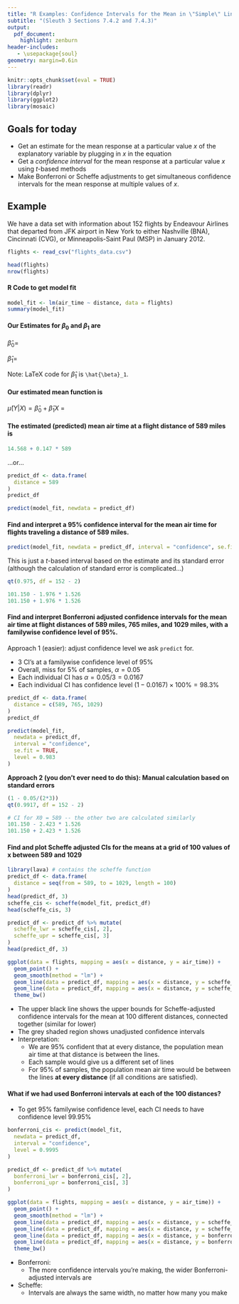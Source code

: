 ```yaml
---
title: "R Examples: Confidence Intervals for the Mean in \"Simple\" Linear Regression"
subtitle: "(Sleuth 3 Sections 7.4.2 and 7.4.3)"
output:
  pdf_document:
    highlight: zenburn
header-includes:
   - \usepackage{soul}
geometry: margin=0.6in
---
```


```r
knitr::opts_chunk$set(eval = TRUE)
library(readr)
library(dplyr)
library(ggplot2)
library(mosaic)
```

## Goals for today

 * Get an estimate for the mean response at a particular value $x$ of the explanatory variable by plugging in $x$ in the equation
 * Get a *confidence interval* for the mean response at a particular value $x$ using $t$-based methods
 * Make Bonferroni or Scheffe adjustments to get simultaneous confidence intervals for the mean response at multiple values of $x$.

## Example

We have a data set with information about 152 flights by Endeavour Airlines that departed from JFK airport in New York to either Nashville (BNA), Cincinnati (CVG), or Minneapolis-Saint Paul (MSP) in January 2012.

```r
flights <- read_csv("flights_data.csv")
```

```r
head(flights)
nrow(flights)
```

#### R Code to get model fit

```r
model_fit <- lm(air_time ~ distance, data = flights)
summary(model_fit)
```

\newpage

#### Our Estimates for $\beta_0$ and $\beta_1$ are

\vspace{0.5cm}

$\hat{\beta}_0 =$

\vspace{0.5cm}

$\hat{\beta}_1 =$

\vspace{0.5cm}

Note: LaTeX code for $\hat{\beta}_1$ is `\hat{\beta}_1`.

#### Our estimated mean function is

\vspace{0.5cm}

$\hat{\mu}(Y|X) = \hat{\beta}_0 + \hat{\beta}_1 X$ = 

\vspace{0.5cm}

#### The estimated (predicted) mean air time at a flight distance of 589 miles is

\vspace{3cm}

```r
14.568 + 0.147 * 589
```

...or...

```r
predict_df <- data.frame(
  distance = 589
)
predict_df

predict(model_fit, newdata = predict_df)
```

\newpage

#### Find and interpret a 95% confidence interval for the mean air time for flights traveling a distance of 589 miles.

```r
predict(model_fit, newdata = predict_df, interval = "confidence", se.fit = TRUE)
```

\vspace{8cm}

This is just a $t$-based interval based on the estimate and its standard error (although the calculation of standard error is complicated...)

```r
qt(0.975, df = 152 - 2)

101.150 - 1.976 * 1.526
101.150 + 1.976 * 1.526
```

\newpage

#### Find and interpret Bonferroni adjusted confidence intervals for the mean air time at flight distances of 589 miles, 765 miles, and 1029 miles, with a familywise confidence level of 95%.

Approach 1 (easier): adjust confidence level we ask `predict` for.

 * 3 CI's at a familywise confidence level of 95%
 * Overall, miss for 5% of samples, $\alpha = 0.05$
 * Each individual CI has $\alpha = 0.05/3 = 0.0167$
 * Each individual CI has confidence level $(1 - 0.0167) \times 100\% = 98.3\%$

```r
predict_df <- data.frame(
  distance = c(589, 765, 1029)
)
predict_df

predict(model_fit,
  newdata = predict_df,
  interval = "confidence",
  se.fit = TRUE,
  level = 0.983
)
```

\vspace{2cm}

**Approach 2 (you don't ever need to do this): Manual calculation based on standard errors**

```r
(1 - 0.05/(2*3))
qt(0.9917, df = 152 - 2)
```

```r
# CI for X0 = 589 -- the other two are calculated similarly
101.150 - 2.423 * 1.526
101.150 + 2.423 * 1.526
```

\newpage

#### Find and plot Scheffe adjusted CIs for the means at a grid of 100 values of x between 589 and 1029

```r
library(lava) # contains the scheffe function
predict_df <- data.frame(
  distance = seq(from = 589, to = 1029, length = 100)
)
head(predict_df, 3)
scheffe_cis <- scheffe(model_fit, predict_df)
head(scheffe_cis, 3)

predict_df <- predict_df %>% mutate(
  scheffe_lwr = scheffe_cis[, 2],
  scheffe_upr = scheffe_cis[, 3]
)
head(predict_df, 3)

ggplot(data = flights, mapping = aes(x = distance, y = air_time)) +
  geom_point() +
  geom_smooth(method = "lm") +
  geom_line(data = predict_df, mapping = aes(x = distance, y = scheffe_lwr)) +
  geom_line(data = predict_df, mapping = aes(x = distance, y = scheffe_upr)) +
  theme_bw()
```

 * The upper black line shows the upper bounds for Scheffe-adjusted confidence intervals for the mean at 100 different distances, connected together (similar for lower)
 * The grey shaded region shows unadjusted confidence intervals
 * Interpretation:
    * We are 95% confident that at every distance, the population mean air time at that distance is between the lines.
    * Each sample would give us a different set of lines
    * For 95% of samples, the population mean air time would be between the lines **at every distance** (if all conditions are satisfied).

\newpage

#### What if we had used Bonferroni intervals at each of the 100 distances?

 * To get 95% familywise confidence level, each CI needs to have confidence level 99.95%

```r
bonferroni_cis <- predict(model_fit,
  newdata = predict_df,
  interval = "confidence",
  level = 0.9995
)

predict_df <- predict_df %>% mutate(
  bonferroni_lwr = bonferroni_cis[, 2],
  bonferroni_upr = bonferroni_cis[, 3]
)

ggplot(data = flights, mapping = aes(x = distance, y = air_time)) +
  geom_point() +
  geom_smooth(method = "lm") +
  geom_line(data = predict_df, mapping = aes(x = distance, y = scheffe_lwr)) +
  geom_line(data = predict_df, mapping = aes(x = distance, y = scheffe_upr)) +
  geom_line(data = predict_df, mapping = aes(x = distance, y = bonferroni_lwr), color = "orange") +
  geom_line(data = predict_df, mapping = aes(x = distance, y = bonferroni_upr), color = "orange") +
  theme_bw()
```

 * Bonferroni:
    * The more confidence intervals you're making, the wider Bonferroni-adjusted intervals are
 * Scheffe:
    * Intervals are always the same width, no matter how many you make

